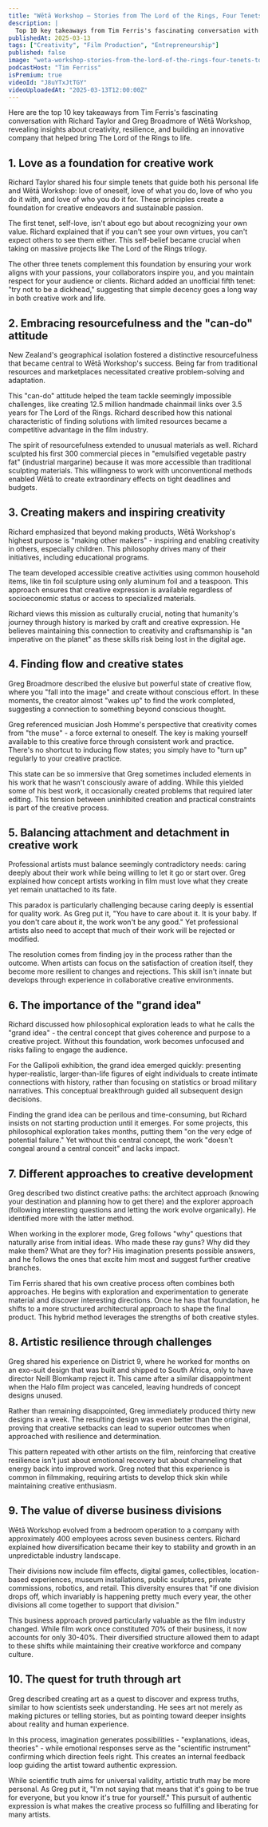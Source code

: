```yaml
---
title: "Wētā Workshop — Stories from The Lord of the Rings, Four Tenets to Live By, and Untapping Creativity"
description: |
  Top 10 key takeaways from Tim Ferris's fascinating conversation with Richard Taylor and Greg Broadmore of Wētā Workshop, revealing insights about creativity, resilience, and building an innovative company that helped bring The Lord of the Rings to life.
publishedAt: 2025-03-13
tags: ["Creativity", "Film Production", "Entrepreneurship"]
published: false
image: "weta-workshop-stories-from-the-lord-of-the-rings-four-tenets-to-live-by-untapping-creativity.jpg"
podcastHost: "Tim Ferriss"
isPremium: true
videoId: "J8uYTxJtTGY"
videoUploadedAt: "2025-03-13T12:00:00Z"
---
```



<PodcastSummaryPageLayout frontmatter={frontmatter}>

Here are the top 10 key takeaways from Tim Ferris's fascinating conversation with Richard Taylor and Greg Broadmore of Wētā Workshop, revealing insights about creativity, resilience, and building an innovative company that helped bring The Lord of the Rings to life.

## 1. Love as a foundation for creative work

Richard Taylor shared his four simple tenets that guide both his personal life and Wētā Workshop: love of oneself, love of what you do, love of who you do it with, and love of who you do it for. These principles create a foundation for creative endeavors and sustainable passion.

The first tenet, self-love, isn't about ego but about recognizing your own value. Richard explained that if you can't see your own virtues, you can't expect others to see them either. This self-belief became crucial when taking on massive projects like The Lord of the Rings trilogy.

The other three tenets complement this foundation by ensuring your work aligns with your passions, your collaborators inspire you, and you maintain respect for your audience or clients. Richard added an unofficial fifth tenet: "try not to be a dickhead," suggesting that simple decency goes a long way in both creative work and life.

## 2. Embracing resourcefulness and the "can-do" attitude

New Zealand's geographical isolation fostered a distinctive resourcefulness that became central to Wētā Workshop's success. Being far from traditional resources and marketplaces necessitated creative problem-solving and adaptation.

This "can-do" attitude helped the team tackle seemingly impossible challenges, like creating 12.5 million handmade chainmail links over 3.5 years for The Lord of the Rings. Richard described how this national characteristic of finding solutions with limited resources became a competitive advantage in the film industry.

The spirit of resourcefulness extended to unusual materials as well. Richard sculpted his first 300 commercial pieces in "emulsified vegetable pastry fat" (industrial margarine) because it was more accessible than traditional sculpting materials. This willingness to work with unconventional methods enabled Wētā to create extraordinary effects on tight deadlines and budgets.

## 3. Creating makers and inspiring creativity

Richard emphasized that beyond making products, Wētā Workshop's highest purpose is "making other makers" - inspiring and enabling creativity in others, especially children. This philosophy drives many of their initiatives, including educational programs.

The team developed accessible creative activities using common household items, like tin foil sculpture using only aluminum foil and a teaspoon. This approach ensures that creative expression is available regardless of socioeconomic status or access to specialized materials.

Richard views this mission as culturally crucial, noting that humanity's journey through history is marked by craft and creative expression. He believes maintaining this connection to creativity and craftsmanship is "an imperative on the planet" as these skills risk being lost in the digital age.

## 4. Finding flow and creative states

Greg Broadmore described the elusive but powerful state of creative flow, where you "fall into the image" and create without conscious effort. In these moments, the creator almost "wakes up" to find the work completed, suggesting a connection to something beyond conscious thought.

Greg referenced musician Josh Homme's perspective that creativity comes from "the muse" - a force external to oneself. The key is making yourself available to this creative force through consistent work and practice. There's no shortcut to inducing flow states; you simply have to "turn up" regularly to your creative practice.

This state can be so immersive that Greg sometimes included elements in his work that he wasn't consciously aware of adding. While this yielded some of his best work, it occasionally created problems that required later editing. This tension between uninhibited creation and practical constraints is part of the creative process.

## 5. Balancing attachment and detachment in creative work

Professional artists must balance seemingly contradictory needs: caring deeply about their work while being willing to let it go or start over. Greg explained how concept artists working in film must love what they create yet remain unattached to its fate.

This paradox is particularly challenging because caring deeply is essential for quality work. As Greg put it, "You have to care about it. It is your baby. If you don't care about it, the work won't be any good." Yet professional artists also need to accept that much of their work will be rejected or modified.

The resolution comes from finding joy in the process rather than the outcome. When artists can focus on the satisfaction of creation itself, they become more resilient to changes and rejections. This skill isn't innate but develops through experience in collaborative creative environments.

## 6. The importance of the "grand idea"

Richard discussed how philosophical exploration leads to what he calls the "grand idea" - the central concept that gives coherence and purpose to a creative project. Without this foundation, work becomes unfocused and risks failing to engage the audience.

For the Gallipoli exhibition, the grand idea emerged quickly: presenting hyper-realistic, larger-than-life figures of eight individuals to create intimate connections with history, rather than focusing on statistics or broad military narratives. This conceptual breakthrough guided all subsequent design decisions.

Finding the grand idea can be perilous and time-consuming, but Richard insists on not starting production until it emerges. For some projects, this philosophical exploration takes months, putting them "on the very edge of potential failure." Yet without this central concept, the work "doesn't congeal around a central conceit" and lacks impact.

## 7. Different approaches to creative development

Greg described two distinct creative paths: the architect approach (knowing your destination and planning how to get there) and the explorer approach (following interesting questions and letting the work evolve organically). He identified more with the latter method.

When working in the explorer mode, Greg follows "why" questions that naturally arise from initial ideas. Who made these ray guns? Why did they make them? What are they for? His imagination presents possible answers, and he follows the ones that excite him most and suggest further creative branches.

Tim Ferris shared that his own creative process often combines both approaches. He begins with exploration and experimentation to generate material and discover interesting directions. Once he has that foundation, he shifts to a more structured architectural approach to shape the final product. This hybrid method leverages the strengths of both creative styles.

## 8. Artistic resilience through challenges

Greg shared his experience on District 9, where he worked for months on an exo-suit design that was built and shipped to South Africa, only to have director Neill Blomkamp reject it. This came after a similar disappointment when the Halo film project was canceled, leaving hundreds of concept designs unused.

Rather than remaining disappointed, Greg immediately produced thirty new designs in a week. The resulting design was even better than the original, proving that creative setbacks can lead to superior outcomes when approached with resilience and determination.

This pattern repeated with other artists on the film, reinforcing that creative resilience isn't just about emotional recovery but about channeling that energy back into improved work. Greg noted that this experience is common in filmmaking, requiring artists to develop thick skin while maintaining creative enthusiasm.

## 9. The value of diverse business divisions

Wētā Workshop evolved from a bedroom operation to a company with approximately 400 employees across seven business centers. Richard explained how diversification became their key to stability and growth in an unpredictable industry landscape.

Their divisions now include film effects, digital games, collectibles, location-based experiences, museum installations, public sculptures, private commissions, robotics, and retail. This diversity ensures that "if one division drops off, which invariably is happening pretty much every year, the other divisions all come together to support that division."

This business approach proved particularly valuable as the film industry changed. While film work once constituted 70% of their business, it now accounts for only 30-40%. Their diversified structure allowed them to adapt to these shifts while maintaining their creative workforce and company culture.

## 10. The quest for truth through art

Greg described creating art as a quest to discover and express truths, similar to how scientists seek understanding. He sees art not merely as making pictures or telling stories, but as pointing toward deeper insights about reality and human experience.

In this process, imagination generates possibilities - "explanations, ideas, theories" - while emotional responses serve as the "scientific instrument" confirming which direction feels right. This creates an internal feedback loop guiding the artist toward authentic expression.

While scientific truth aims for universal validity, artistic truth may be more personal. As Greg put it, "I'm not saying that means that it's going to be true for everyone, but you know it's true for yourself." This pursuit of authentic expression is what makes the creative process so fulfilling and liberating for many artists.

</PodcastSummaryPageLayout>
